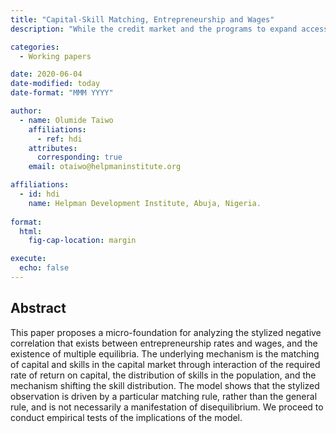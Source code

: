 ```yaml
---
title: "Capital-Skill Matching, Entrepreneurship and Wages"
description: "While the credit market and the programs to expand access to finance have focused on expanding access to enterprise capital, they have not paid sufficient attention to the capital-skill matching process."

categories:
  - Working papers

date: 2020-06-04
date-modified: today
date-format: "MMM YYYY"

author:
  - name: Olumide Taiwo
    affiliations:
      - ref: hdi
    attributes:
      corresponding: true
    email: otaiwo@helpmaninstitute.org

affiliations:
  - id: hdi
    name: Helpman Development Institute, Abuja, Nigeria.
 
format: 
  html: 
    fig-cap-location: margin

execute:
  echo: false
---
```


## Abstract

This paper proposes a micro-foundation for analyzing the stylized negative correlation that exists between entrepreneurship rates and wages, and the existence of multiple equilibria. The underlying mechanism is the matching of capital and skills in the capital market through interaction of the required rate of return on capital, the distribution of skills in the population, and the mechanism shifting the skill distribution. The model shows that the stylized observation is driven by a particular matching rule, rather than the general rule, and is not necessarily a manifestation of disequilibrium. We proceed to conduct empirical tests of the implications of the model.